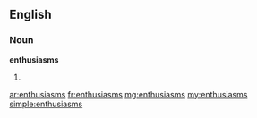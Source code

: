 ==English==

===Noun===
'''enthusiasms'''

# {{plural of|[[enthusiasm]]}}

[[ar:enthusiasms]]
[[fr:enthusiasms]]
[[mg:enthusiasms]]
[[my:enthusiasms]]
[[simple:enthusiasms]]